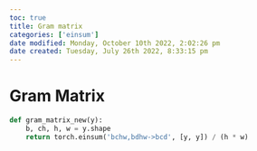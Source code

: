 ```yaml
---
toc: true
title: Gram matrix
categories: ['einsum']
date modified: Monday, October 10th 2022, 2:02:26 pm
date created: Tuesday, July 26th 2022, 8:33:15 pm
---
```


# Gram Matrix
```python
def gram_matrix_new(y):
    b, ch, h, w = y.shape
    return torch.einsum('bchw,bdhw->bcd', [y, y]) / (h * w)
```



